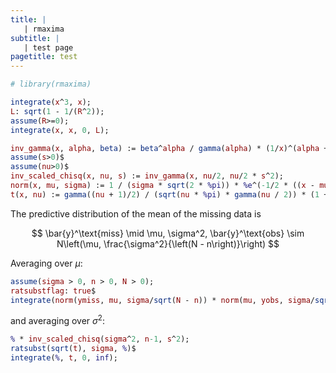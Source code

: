 ```yaml
---
title: |
   | rmaxima
subtitle: |
   | test page
pagetitle: test 
---
```


```r
# library(rmaxima)
```

```maxima
integrate(x^3, x);
L: sqrt(1 - 1/(R^2));
assume(R>=0);
integrate(x, x, 0, L);
```

```maxima
inv_gamma(x, alpha, beta) := beta^alpha / gamma(alpha) * (1/x)^(alpha + 1) * %e^(-beta / x);
assume(s>0)$
assume(nu>0)$
inv_scaled_chisq(x, nu, s) := inv_gamma(x, nu/2, nu/2 * s^2);
norm(x, mu, sigma) := 1 / (sigma * sqrt(2 * %pi)) * %e^(-1/2 * ((x - mu)/sigma)^2);
t(x, nu) := gamma((nu + 1)/2) / (sqrt(nu * %pi) * gamma(nu / 2)) * (1 + x^2/nu)^-((nu + 1)/2);
```

The predictive distribution of the mean of the missing data is

$$
\bar{y}^\text{miss} \mid \mu, \sigma^2, \bar{y}^\text{obs} \sim N\left(\mu, \frac{\sigma^2}{\left(N - n\right)}\right)
$$

Averaging over $\mu$:

```maxima
assume(sigma > 0, n > 0, N > 0);
ratsubstflag: true$
integrate(norm(ymiss, mu, sigma/sqrt(N - n)) * norm(mu, yobs, sigma/sqrt(n)), mu, minf, inf); 
```

and averaging over $\sigma^2$:

```maxima
% * inv_scaled_chisq(sigma^2, n-1, s^2);
ratsubst(sqrt(t), sigma, %)$
integrate(%, t, 0, inf);
```
